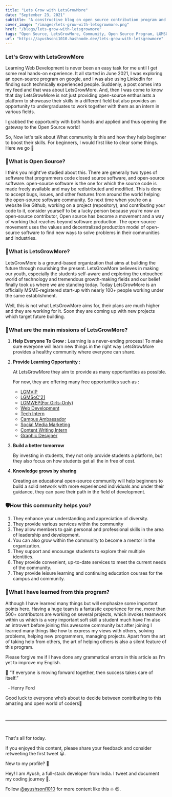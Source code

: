 ```yaml
---
title: "Lets Grow with LetsGrowMore"
date: "September 23, 2021"
subtitle: "A constructive blog on open source contribution program and other opportunities"
cover_image: "/images/lets-grow-with-letsgrowmore.png"
href: "/blogs/lets-grow-with-letsgrowmore"
tags: "Open Source, LetsGrowMore, Community, Open Source Program, LGMSOC'21"
url: "https://ayushsoni1010.hashnode.dev/lets-grow-with-letsgrowmore"
---
```


### **Let's Grow with LetsGrowMore**

Learning Web Development is never been an easy task for me until I get some real hands-on experience. It all started in June 2021, I was exploring an open-source program on google, and I was also using LinkedIn for finding such technically experienced people. Suddenly, a post comes into my feed and that was about LetsGrowMore. And, then I was come to know that day LetsGrowMore is not just providing open-source enthusiasts a platform to showcase their skills in a different field but also provides an opportunity to undergraduates to work together with them as an intern in various fields.

I grabbed the opportunity with both hands and applied and thus opening the gateway to the Open Source world!

So, Now let's talk about What community is this and how they help beginner to boost their skills. For beginners, I would first like to clear some things. Here we go 🚀

### **🤔What is Open Source?**

I think you might’ve studied about this. There are generally two types of software that programmers code closed source software, and open-source software. open-source software is the one for which the source code is made freely available and may be redistributed and modified. This is done to accept bugs, issues, and other features from around the world helping the open-source software community. So next time when you’re on a website like Github, working on a project (repository), and contributing your code to it, consider yourself to be a lucky person because you’re now an open-source contributor, Open source has become a movement and a way of working that reaches beyond software production. The open-source movement uses the values and decentralized production model of open-source software to find new ways to solve problems in their communities and industries.

### **🚀What is LetsGrowMore?**

LetsGrowMore is a ground-based organization that aims at building the future through nourishing the present. LetsGrowMore believes in making our youth, especially the students self-aware and exploring the untouched world of technology and tremendous growth-making fields and our belief finally took us where we are standing today. Today LetsGrowMore is an officially MSME-registered start-up with nearly 100+ people working under the same establishment.

Well, this is not what LetsGrowMore aims for, their plans are much higher and they are working for it. Soon they are coming up with new projects which target future building.

### **🎯What are the main missions of LetsGrowMore?**

1. **Help Everyone To Grow :**
   Learning is a never-ending process! To make sure everyone will learn new things in the right way LetsGrowMore provides a healthy community where everyone can share.

2. **Provide Learning Opportunity :**

   At LetsGrowMore they aim to provide as many opportunities as possible.

   For now, they are offering many free opportunities such as :

   - [LGMVIP](https://letsgrowmore.in/vip)
   - [LGMSoC'21](https://letsgrowmore.in/soc)
   - [LGMWEP(For Girls-Only)](https://forms.gle/vi5YgBREv5LQ6CMw9)
   - [Web Development](https://letsgrowmore.in/vip/)
   - [Tech Intern](https://letsgrowmore.in/vip/)
   - [Campus Ambassador](https://docs.google.com/forms/d/1kfEcNyxKit0Ib8xV5sU4c4KI2fY9JcK8DvYklfQuOz0/viewform?edit_requested=true)
   - [Social Media Marketing](https://docs.google.com/forms/d/1ZnAdbukXaTVj_S0sgn6PfJh1UwKlpX4tuD87mdRhO_8/viewform?edit_requested=true)
   - [Content Writing Intern](https://docs.google.com/forms/d/12VyIWPh3bmE8SfkhOy7JrYWZjclzCOP_Gp4Tn4zFVZo/viewform?edit_requested=true)
   - [Graphic Designer](https://docs.google.com/forms/d/e/1FAIpQLSdXeL_soItd5fFZQByZeQyaceYPbEJoSf5Hx2W9XmAo0_m_sg/viewform?usp=sf_link)

3. **Build a better tomorrow**

   By investing in students, they not only provide students a platform, but they also focus on how students get all the in free of cost.

4. **Knowledge grows by sharing**

   Creating an educational open-source community will help beginners to build a solid network with more experienced individuals and under their guidance, they can pave their path in the field of development.

### **🛡How this community helps you?**

1. They enhance your understanding and appreciation of diversity.
2. They provide various services within the community
3. They allow members to gain personal and professional skills in the area of leadership and development.
4. You can also grow within the community to become a mentor in the organization.
5. They support and encourage students to explore their multiple identities.
6. They provide convenient, up-to-date services to meet the current needs of the community.
7. They provide leisure learning and continuing education courses for the campus and community.

### **🧾What I have learned from this program?**

Although I have learned many things but will emphasize some important points here. Having a huge team is a fantastic experience for me, more than 500+ contributors are working on several projects, which invokes teamwork within us which is a very important soft skill a student much have I'm also an introvert before joining this awesome community but after joining I learned many things like how to express my views with others, solving problems, helping new programmers, managing projects. Apart from the art of taking help from others, the art of helping others is also a silent feature of this program.

Please forgive me if I have done any grammatical errors in this article as I’m yet to improve my English.

📢 “If everyone is moving forward together, then success takes care of itself.”

&nbsp;&nbsp;- Henry Ford

Good luck to everyone who’s about to decide between contributing to this amazing and open world of coders🙌

&nbsp;
&nbsp;

---

&nbsp;
&nbsp;

That's all for today.

If you enjoyed this content, please share your feedback and consider retweeting the first tweet 😀.

New to my profile? 🎉

Hey! I am Ayush, a full-stack developer from India. I tweet and document my coding journey 🌸.

Follow [@ayushsoni1010](https://twitter.com/ayushsoni1010) for more content like this 🔥 😉.
